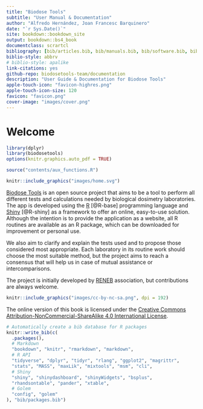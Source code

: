 ```yaml
---
title: "Biodose Tools"
subtitle: "User Manual & Documentation"
author: "Alfredo Hernández, Joan Francesc Barquinero"
date: "`r Sys.Date()`"
site: bookdown::bookdown_site
output: bookdown::bs4_book
documentclass: scrartcl
bibliography: [bib/articles.bib, bib/manuals.bib, bib/software.bib, bib/packages.bib, bib/extra.bib]
biblio-style: abbrv
# biblio-style: apalike
link-citations: yes
github-repo: biodosetools-team/documentation
description: "User Guide & Documentation for Biodose Tools"
apple-touch-icon: "favicon-highres.png"
apple-touch-icon-size: 120
favicon: "favicon.png"
cover-image: "images/cover.png"
---
```



# Welcome {-}

```r
library(dplyr)
library(biodosetools)
options(knitr.graphics.auto_pdf = TRUE)

source("contents/aux_functions.R")
```

```r
knitr::include_graphics("images/home.svg")
```

[Biodose Tools](https://biodosetools-team.github.io/biodosetools/) is an open source project that aims to be a tool to perform all different tests and calculations needed by biological dosimetry laboratories. The app is developed using the [R](https://www.r-project.org/about.html) [@R-base] programming language and [Shiny](https://shiny.rstudio.com) [@R-shiny] as a framework to offer an online, easy-to-use solution. Although the intention is to provide the application as a website, all R routines are available as an R package, which can be downloaded for improvement or personal use.

We also aim to clarify and explain the tests used and to propose those considered most appropriate. Each laboratory in its routine work should choose the most suitable method, but the project aims to reach a consensus that will help us in case of mutual assistance or intercomparisons.

The project is initially developed by [RENEB](http://www.reneb.net) association, but contributions are always welcome.

```r
knitr::include_graphics("images/cc-by-nc-sa.png", dpi = 192)
```

The online version of this book is licensed under the [Creative Commons Attribution-NonCommercial-ShareAlike 4.0 International License](http://creativecommons.org/licenses/by-nc-sa/4.0/).

```r
# Automatically create a bib database for R packages
knitr::write_bib(c(
  .packages(),
  # Markdown
  "bookdown", "knitr", "rmarkdown", "markdown",
  # R API
  "tidyverse", "dplyr", "tidyr", "rlang", "ggplot2", "magrittr",
  "stats", "MASS", "maxLik", "mixtools", "msm", "cli",
  # Shiny
  "shiny", "shinydashboard", "shinyWidgets", "bsplus",
  "rhandsontable", "pander", "xtable",
  # Golem
  "config", "golem"
), "bib/packages.bib")
```
